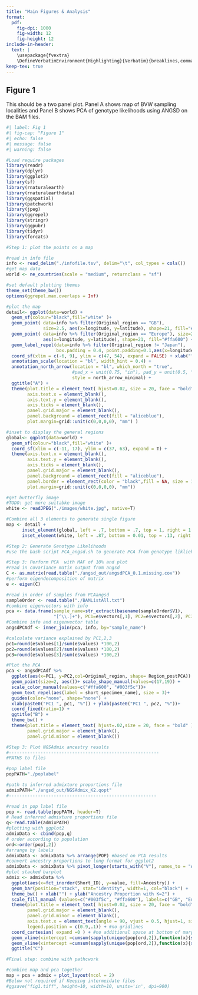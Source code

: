```yaml
---
title: "Main Figures & Analysis"
format:
  pdf:
    fig-dpi: 1000
    fig-width: 12
    fig-height: 12
include-in-header: 
  text: |
    \usepackage{fvextra}
    \DefineVerbatimEnvironment{Highlighting}{Verbatim}{breaklines,commandchars=\\\{\}}
keep-tex: true
---
```


## Figure 1

This should be a two panel plot. Panel A shows map of BVW sampling localities and Panel B shows PCA of genotype likelihoods using ANGSD on the BAM files.

```r
#| label: Fig 1
#| fig-cap: "Figure 1"
#| echo: false
#| message: false
#| warning: false

#Load require packages
library(readr)
library(dplyr)
library(ggplot2)
library(sf)
library(rnaturalearth)
library(rnaturalearthdata)
library(ggspatial)
library(patchwork)
library(jpeg)
library(ggrepel)
library(stringr)
library(ggpubr)
library(tidyr)
library(forcats)

#Step 1: plot the points on a map

#read in info file
info <- read_delim("./infofile.tsv", delim="\t", col_types = cols())
#get map data
world <- ne_countries(scale = "medium", returnclass = "sf")

#set default plotting themes
theme_set(theme_bw())
options(ggrepel.max.overlaps = Inf)

#plot the map
detail<- ggplot(data=world) +
  geom_sf(colour="black",fill="white" )+
  geom_point( data=info %>% filter(Original_region == "GB"), 
              size=2.5, aes(x=longitude, y=latitude), shape=21, fill="#003f5c") + 
  geom_point( data=info %>% filter(Original_region == "Europe"), size=2.5, 
              aes(x=longitude, y=latitude), shape=21, fill="#ffa600") + 
  geom_label_repel(data=info %>% filter(Original_region != "Japan"), 
                   box.padding = 0.4, point.padding=0.1,aes(x=longitude, y=latitude, label = short_specimen_name), size = 3)+
  coord_sf(xlim = c(-6, 9), ylim = c(47, 54), expand = FALSE) + xlab("") + ylab("") + 
  annotation_scale(location = "bl", width_hint = 0.4) +
  annotation_north_arrow(location = "bl", which_north = "true", 
                         #pad_x = unit(0.75, "in"), pad_y = unit(0.5, "in"),
                         style = north_arrow_minimal) +
  ggtitle("A") + 
  theme(plot.title = element_text( hjust=0.02, size = 20, face = "bold"),
        axis.text.x = element_blank(),
        axis.text.y = element_blank(),
        axis.ticks = element_blank(),
        panel.grid.major = element_blank(),
        panel.background = element_rect(fill = "aliceblue"),
        plot.margin=grid::unit(c(0,0,0,0), "mm") )

#inset to display the general regions
global<- ggplot(data=world) +
  geom_sf(colour="black",fill="white" )+
  coord_sf(xlim = c(-11, 17), ylim = c(37, 63), expand = T) + 
  theme(axis.text.x = element_blank(),
        axis.text.y = element_blank(),
        axis.ticks = element_blank(),
        panel.grid.major = element_blank(),
        panel.background = element_rect(fill = "aliceblue"), 
        panel.border = element_rect(color = "black",fill = NA, size = 1),
        plot.margin=grid::unit(c(0,0,0,0), "mm"))

#get butterfly image
#TODO: get more suitabke image
white <- readJPEG("./images/white.jpg", native=T)

#Combine all 3 elements to generate single figure
map <- detail + 
      inset_element(global, left = .7, bottom = .7, top = 1, right = 1.1) + 
      inset_element(white, left = .87, bottom = 0.01, top = .13, right = .99)

#Step 2: Generate Genotype Likelihoods 
#use the bash script PCA_angsd.sh to generate PCA from genotype likliehoods

#Step 3: Perform PCA  with MAF of 10% and plot
#read in covariance matix output from angsd
C <- as.matrix(read.table("./angsd_out/angsdPCA_0.1.missing.cov"))
#perform eigendecomposition of matrix
e <- eigen(C)

#read in order of samples from PCAangsd
sampleOrder <- read.table("./BAMListAll.txt")
#combine eigenvectors with info
pca <- data.frame(sample_name=str_extract(basename(sampleOrder$V1),  
                  "[^\\.]+"), PC1=e$vectors[,1], PC2=e$vectors[,2], PC3=e$vectors[,3])
#Combine info and eigenvector table
angsdPCAdf <- inner_join(pca, info, by="sample_name")

#calculate variance explained by PC1,2,3
pc1=round(e$values[1]/sum(e$values) *100,2)
pc2=round(e$values[2]/sum(e$values) *100,2)
pc3=round(e$values[3]/sum(e$values) *100,2)

#Plot the PCA
pca <- angsdPCAdf %>%
  ggplot(aes(x=PC1, y=PC2,col=Original_region, shape= Region_postPCA)) +
  geom_point(size=2, aes())+ scale_shape_manual(values=c(17,19)) +
  scale_color_manual(values=c("#ffa600", "#003f5c"))+
  geom_text_repel(aes(label = short_specimen_name), size = 3)+
  guides(color="none", shape="none") +
  xlab(paste0("PC1 ", pc1, "%")) + ylab(paste0("PC1 ", pc2, "%"))+
  coord_fixed(ratio=1) + 
  ggtitle("B") + 
  theme_bw() + 
  theme(plot.title = element_text( hjust=.02,size = 20, face = "bold" ),
        panel.grid.major = element_blank(), 
        panel.grid.minor = element_blank())

#Step 3: Plot NGSAdmix ancestry results
#---------------------------------------------------------
#PATHS to files

#pop label file
popPATH="./poplabel"

#path to inferred admixture proportions file
admixPATH="./angsd_out/NGSAdmix_K2.qopt"
#--------------------------------------------------------

#read in pop label file
pop <- read.table(popPATH, header=T)
# Read inferred admixture proportions file
q<-read.table(admixPATH)
#plotting with ggplot2
admixData <- cbind(pop,q)
# order according to population
ord<-order(pop[,2])
#arrange by labels
admixData <- admixData %>% arrange(POP) #based on PCA results
#convert ancestry proportions to long format for ggplot2
admixData <- admixData %>% pivot_longer(starts_with("V"), names_to = "Ancestry")
#plot stacked barplot
admix <- admixData %>% 
  ggplot(aes(x=fct_inorder(Short_ID), y=value, fill=Ancestry)) +
  geom_bar(position="stack", stat="identity", width=1, col="black") +
  theme_bw() + xlab("") + ylab("Ancestry Proportion with K=2") +
  scale_fill_manual (values=c("#003f5c", "#ffa600"), labels=c("GB", "Europe")) + #Legend control
  theme(plot.title = element_text( hjust=0.02, size = 20, face = "bold"),
        panel.grid.major = element_blank(), 
        panel.grid.minor = element_blank(),
        axis.text.x = element_text(angle = 90, vjust = 0.5, hjust=1, size=10),
        legend.position = c(0.9,.1)) + #no gridlines
  coord_cartesian( expand =0 ) + #no additional space at bottom of margins
  geom_vline(xintercept =cumsum(sapply(unique(pop[ord,2]),function(x){sum(pop[ord,2]==x)}))[1]+0.5,col="red",lwd=1.5) + #demarcate end of samples group
  geom_vline(xintercept =cumsum(sapply(unique(pop[ord,2]),function(x){sum(pop[ord,2]==x)}))[2]+0.5,col="red",lwd=1.5) + #demarcate enf of samples group
  ggtitle("C")

#Final step: combine with pathcwork

#combine map and pca together
map + pca + admix + plot_layout(ncol = 2)
#Below not required if Keeping intermeidate files
#ggsave("fig1.tiff", height=10, width=10, units='in', dpi=900)

```


